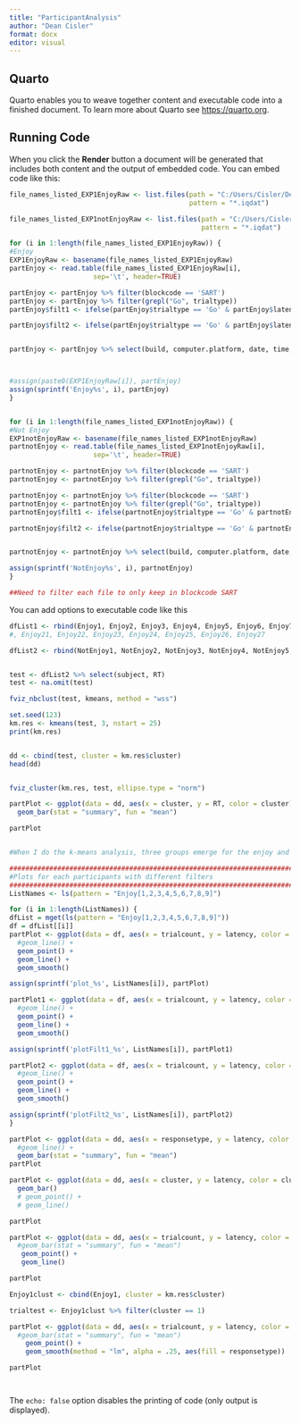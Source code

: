 ```yaml
---
title: "ParticipantAnalysis"
author: "Dean Cisler"
format: docx
editor: visual
---
```


## Quarto

Quarto enables you to weave together content and executable code into a finished document. To learn more about Quarto see <https://quarto.org>.

## Running Code

When you click the **Render** button a document will be generated that includes both content and the output of embedded code. You can embed code like this:

```r
file_names_listed_EXP1EnjoyRaw <- list.files(path = "C:/Users/Cisler/Desktop/Data/For Analysis/Exp1Enjoy/Raw", full.names = TRUE,
                                             pattern = "*.iqdat")

file_names_listed_EXP1notEnjoyRaw <- list.files(path = "C:/Users/Cisler/Desktop/Data/For Analysis/Exp1NotEnjoy/Raw", full.names = TRUE,
                                                pattern = "*.iqdat")

for (i in 1:length(file_names_listed_EXP1EnjoyRaw)) {
#Enjoy
EXP1EnjoyRaw <- basename(file_names_listed_EXP1EnjoyRaw)
partEnjoy <- read.table(file_names_listed_EXP1EnjoyRaw[i],
                     sep='\t', header=TRUE)

partEnjoy <- partEnjoy %>% filter(blockcode == 'SART')
partEnjoy <- partEnjoy %>% filter(grepl("Go", trialtype))
partEnjoy$filt1 <- ifelse(partEnjoy$trialtype == 'Go' & partEnjoy$latency >= 300 & partEnjoy$response == 57, 'Go Success', ifelse(partEnjoy$trialtype == 'Go' & partEnjoy$latency < 100, 'Go Anticipatory', ifelse(partEnjoy$trialtype == 'NoGo' & partEnjoy$response == 57, 'NoGo Failure', ifelse(partEnjoy$trialtype == 'NoGo' & partEnjoy$response == 0, 'NoGo Success',ifelse(partEnjoy$trialtype == 'Go' & partEnjoy$response == 0, 'Omission', 'Go Ambiguous')))))

partEnjoy$filt2 <- ifelse(partEnjoy$trialtype == 'Go' & partEnjoy$latency >= 400 & partEnjoy$response == 57, 'Go Success', ifelse(partEnjoy$trialtype == 'Go' & partEnjoy$latency < 100, 'Go Anticipatory', ifelse(partEnjoy$trialtype == 'NoGo' & partEnjoy$response == 57, 'NoGo Failure', ifelse(partEnjoy$trialtype == 'NoGo' & partEnjoy$response == 0, 'NoGo Success',ifelse(partEnjoy$trialtype == 'Go' & partEnjoy$response == 0, 'Omission', 'Go Ambiguous')))))


partEnjoy <- partEnjoy %>% select(build, computer.platform, date, time, subject, group, sessionid, blockcode, blocknum, trialcode, trialnum, trialcount, digitpresentationtime, maskpresentationtime, trialtype, digit, fontsize, response, correct, RT, latency, latencytype, responsetype, count_anticipatory, correctsuppressions, incorrectsuppressions, count_NoGo, count_Go, count_validgo, countprobes, radiobuttons.difficulty.response, radiobuttons.interest.response, slider.GTQ.response, slider.paid.response, radiobuttons.PlaylistPick.response, rock, sc, sccount, radiobuttons.gender.response, radiobuttons.handedness.response, radiobuttons.meds.response, radiobuttons.diag.response, radiobuttons.vision.response, radiobuttons.hearing.response, video.soundtest.currentitem, screenCred, filt1, filt2)



#assign(paste0(EXP1EnjoyRaw[i]), partEnjoy) 
assign(sprintf('Enjoy%s', i), partEnjoy) 
}


for (i in 1:length(file_names_listed_EXP1notEnjoyRaw)) {
#Not Enjoy
EXP1notEnjoyRaw <- basename(file_names_listed_EXP1notEnjoyRaw)
partnotEnjoy <- read.table(file_names_listed_EXP1notEnjoyRaw[i],
                     sep='\t', header=TRUE)

partnotEnjoy <- partnotEnjoy %>% filter(blockcode == 'SART')
partnotEnjoy <- partnotEnjoy %>% filter(grepl("Go", trialtype))

partnotEnjoy <- partnotEnjoy %>% filter(blockcode == 'SART')
partnotEnjoy <- partnotEnjoy %>% filter(grepl("Go", trialtype))
partnotEnjoy$filt1 <- ifelse(partnotEnjoy$trialtype == 'Go' & partnotEnjoy$latency >= 300 & partnotEnjoy$response == 57, 'Go Success', ifelse(partnotEnjoy$trialtype == 'Go' & partnotEnjoy$latency < 100, 'Go Anticipatory', ifelse(partnotEnjoy$trialtype == 'NoGo' & partnotEnjoy$response == 57, 'NoGo Failure', ifelse(partnotEnjoy$trialtype == 'NoGo' & partnotEnjoy$response == 0, 'NoGo Success',ifelse(partnotEnjoy$trialtype == 'Go' & partnotEnjoy$response == 0, 'Omission', 'Go Ambiguous')))))

partnotEnjoy$filt2 <- ifelse(partnotEnjoy$trialtype == 'Go' & partnotEnjoy$latency >= 400 & partnotEnjoy$response == 57, 'Go Success', ifelse(partnotEnjoy$trialtype == 'Go' & partnotEnjoy$latency < 100, 'Go Anticipatory', ifelse(partnotEnjoy$trialtype == 'NoGo' & partnotEnjoy$response == 57, 'NoGo Failure', ifelse(partnotEnjoy$trialtype == 'NoGo' & partnotEnjoy$response == 0, 'NoGo Success',ifelse(partnotEnjoy$trialtype == 'Go' & partnotEnjoy$response == 0, 'Omission', 'Go Ambiguous')))))


partnotEnjoy <- partnotEnjoy %>% select(build, computer.platform, date, time, subject, group, sessionid, blockcode, blocknum, trialcode, trialnum, trialcount, digitpresentationtime, maskpresentationtime, trialtype, digit, fontsize, response, correct, RT, latency, latencytype, responsetype, count_anticipatory, correctsuppressions, incorrectsuppressions, count_NoGo, count_Go, count_validgo, countprobes, radiobuttons.difficulty.response, radiobuttons.interest.response, slider.GTQ.response, slider.paid.response, radiobuttons.PlaylistPick.response, rock, sc, sccount, radiobuttons.gender.response, radiobuttons.handedness.response, radiobuttons.meds.response, radiobuttons.diag.response, radiobuttons.vision.response, radiobuttons.hearing.response, video.soundtest.currentitem, screenCred, filt1, filt2)

assign(sprintf('NotEnjoy%s', i), partnotEnjoy) 
}

##Need to filter each file to only keep in blockcode SART
```

You can add options to executable code like this

```r
dfList1 <- rbind(Enjoy1, Enjoy2, Enjoy3, Enjoy4, Enjoy5, Enjoy6, Enjoy7, Enjoy8, Enjoy9, Enjoy10, Enjoy11, Enjoy12, Enjoy13, Enjoy14, Enjoy15, Enjoy16, Enjoy17, Enjoy18, Enjoy19, Enjoy20)
#, Enjoy21, Enjoy22, Enjoy23, Enjoy24, Enjoy25, Enjoy26, Enjoy27

dfList2 <- rbind(NotEnjoy1, NotEnjoy2, NotEnjoy3, NotEnjoy4, NotEnjoy5, NotEnjoy6, NotEnjoy7, NotEnjoy8, NotEnjoy9, NotEnjoy10, NotEnjoy11, NotEnjoy12, NotEnjoy13, NotEnjoy14, NotEnjoy15, NotEnjoy16, NotEnjoy17, NotEnjoy18, NotEnjoy19, NotEnjoy20, NotEnjoy21, NotEnjoy22, NotEnjoy23)


test <- dfList2 %>% select(subject, RT)
test <- na.omit(test)

fviz_nbclust(test, kmeans, method = "wss")

set.seed(123)
km.res <- kmeans(test, 3, nstart = 25)
print(km.res)


dd <- cbind(test, cluster = km.res$cluster)
head(dd)


fviz_cluster(km.res, test, ellipse.type = "norm") 

partPlot <- ggplot(data = dd, aes(x = cluster, y = RT, color = cluster)) +
  geom_bar(stat = "summary", fun = "mean") 

partPlot


#When I do the k-means analysis, three groups emerge for the enjoy and not enjoy conditions.  It seems more pronounced for the enjoy group with the shortest RT being ~339 and longest being about ~488.  In the not enjoy group, the shortest RT was ~393 and the longest being ~418.  

#######################################################################
#Plots for each participants with different filters
#######################################################################
ListNames <- ls(pattern = "Enjoy[1,2,3,4,5,6,7,8,9]")

for (i in 1:length(ListNames)) {
dfList = mget(ls(pattern = "Enjoy[1,2,3,4,5,6,7,8,9]"))
df = dfList[[i]]
partPlot <- ggplot(data = df, aes(x = trialcount, y = latency, color = responsetype)) +
  #geom_line() +
  geom_point() +
  geom_line() +
  geom_smooth()

assign(sprintf('plot_%s', ListNames[i]), partPlot)

partPlot1 <- ggplot(data = df, aes(x = trialcount, y = latency, color = filt1)) +
  #geom_line() +
  geom_point() +
  geom_line() +
  geom_smooth()

assign(sprintf('plotFilt1_%s', ListNames[i]), partPlot1)

partPlot2 <- ggplot(data = df, aes(x = trialcount, y = latency, color = filt2)) +
  #geom_line() +
  geom_point() +
  geom_line() +
  geom_smooth()

assign(sprintf('plotFilt2_%s', ListNames[i]), partPlot2)
}

partPlot <- ggplot(data = dd, aes(x = responsetype, y = latency, color = cluster)) +
  #geom_line() +
  geom_bar(stat = "summary", fun = "mean") 
partPlot

partPlot <- ggplot(data = dd, aes(x = cluster, y = latency, color = cluster)) +
  geom_bar() 
  # geom_point() + 
  # geom_line()

partPlot

partPlot <- ggplot(data = dd, aes(x = trialcount, y = latency, color = cluster)) +
  #geom_bar(stat = "summary", fun = "mean") 
   geom_point() + 
   geom_line()

partPlot

Enjoy1clust <- cbind(Enjoy1, cluster = km.res$cluster)

trialtest <- Enjoy1clust %>% filter(cluster == 1)

partPlot <- ggplot(data = dd, aes(x = trialcount, y = latency, color = responsetype)) +
  #geom_bar(stat = "summary", fun = "mean") 
    geom_point() +  
    geom_smooth(method = "lm", alpha = .25, aes(fill = responsetype))

partPlot




```

The `echo: false` option disables the printing of code (only output is displayed).
